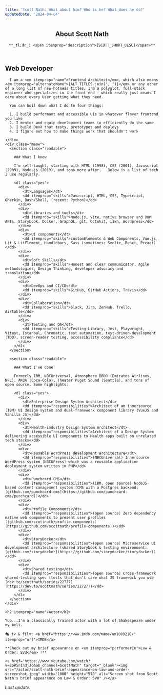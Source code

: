 ```yaml
---
title: 'Scott Nath: What about him? Who is he? What does he do?'
updatedDate: '2024-04-04'
---
```




<SiteWide title={frontmatter.title} description={SCOTT_SHORT_DESC} image={frontmatter.heroImage} itemscope itemtype="https://schema.org/AboutPage">

<div itemprop="mainContentOfPage">
  <article itemscope itemtype="https://schema.org/Person">

  <header class="readable">
    <h1>About <span itemprop="name">Scott Nath</span></h1>

    **_tl;dr_: <span itemprop="description">{SCOTT_SHORT_DESC}</span>**

    

  </header>
  <section itemprop="hasOccupation" itemscope itemtype="https://schema.org/Occupation">
    <div class="readable">
      <h2 itemprop="alternateName">Web Developer</h2>

      I am a <em itemprop="name">Frontend Architect</em>, which also means <em itemprop="alternateName">{ALT_TITLES.join(', ')}</em> or any other of a long list of new-hotness titles. I'm a polyglot, full-stack engineer who specializes in the front-end - which really just means I care about every User getting what they need.
      
      You can boil down what I do to four things: 

      1. I build performant and accessible UIs in whatever flavor frontend you like 
      2. I mentor and equip development teams to efficiently do the same 
      3. I build DevX that tests, prototypes and deploys
      4. I figure out how to make things work that shouldn't work

    </div>
    <div class="meow">
      <section class="readable">

        ### What I know

        I'm self-taught, starting with HTML (1998), CSS (2001), Javascript (2009), Node.js (2013), and tons more after.   Below is a list of tech I use regularly.

        <dl class="yes">
          <div>
            <dt>Languages</dt>
            <dd itemprop="skills">Javascript, HTML, CSS, Typescript, Gherkin, Bash/Shell, (recent: Python)</dd>
          </div>
          <div>
            <dt>Libraries and tools</dt>
            <dd itemprop="skills">Node.js, Vite, native browser and DOM APIs, Storybook, Docker, GraphQL, git, Octokit, i18n, Wordpress</dd>
          </div>
          <div>
            <dt>UI components</dt>
            <dd itemprop="skills">customElements & Web Components, Vue.js, Lit & LitElement, Handlebars, Sass (sometimes: Svelte, React, Preact)</dd>
          </div>
          <div>
            <dt>Soft Skills</dt>
            <dd itemprop="skills">Honest and clear communicator, Agile methodologies, Design Thinking, developer advocacy and translation</dd>
          </div>
          <div>
            <dt>DevOps and CI/CD</dt>
            <dd itemprop="skills">GitHub, GitHub Actions, Travis</dd>
          </div>
          <div>
            <dt>Collaboration</dt>
            <dd itemprop="skills">Slack, Jira, ZenHub, Trello, Airtable</dd>
          </div>
          <div>
            <dt>Testing and QA</dt>
            <dd itemprop="skills">Testing-Library, Jest, Playwright, Vitest, Istanbul, Chromatic, test automation, test-driven-development (TDD), screen-reader testing, accessibility compliance</dd>
          </div>
        </dl>
      </section>

      <section class="readable">

        ### What I've done

        Formerly IBM, NBCUniversal, Atmosphere BBDO (Emirates Airlines, NFL), AKQA (Coca-Cola), Theater Puget Sound (Seattle), and tons of open source. Some highlights:

        <dl class="yes">
          <div>
            <dt>Enterprise Design System Architect</dt>
            <dd itemprop="responsibilities">Architect of an innersource (IBM) UI design system and dual-framework component library (VueJS and Vanilla JS)</dd>
          </div>
          <div>
            <dt>Health-industry Design System Architect</dt>
            <dd itemprop="responsibilities">Architect of a Design System delivering accessible UI components to Health apps built on unrelated tech stacks</dd>
          </div>
          <div>
            <dt>Reusable WordPress development architecture</dt>
            <dd itemprop="responsibilities">(NBCUniversal) Innersource WordPress system (NBCUPress) which was a reusable application deployment system written in PHP</dd>
          </div>
          <div>
            <dt>Punchcard CMS</dt>
            <dd itemprop="responsibilities">(IBM, open source) NodeJS-based content canagement system (CMS with a Postgres backend: [github.com/punchcard-cms](https://github.com/punchcard-cms/punchcard))</dd>
          </div>
          <div>
            <dt>Profile Components</dt>
            <dd itemprop="responsibilities">(open source) Zero dependency native web components to present user profiles ([github.com/scottnath/profile-components](https://github.com/scottnath/profile-components))</dd>
          </div>
          <div>
            <dt>StoryDocker</dt>
            <dd itemprop="responsibilities">(open source) Microservice UI development architecture (shared Storybook & testing environment: [github.com/storydocker](https://github.com/storydocker/storydocker))</dd>
          </div>
          <div>
            <dt>Shared testing</dt>
            <dd itemprop="responsibilities">(open source) Cross-framework shared-testing spec (tests that don’t care what JS framework you use [dev.to/scottnath/series/22727](https://dev.to/scottnath/series/22727))</dd>
          </div>
        </dl>
      </section>
    </div>

  </section>
  <section class="readable" itemprop="hasOccupation" itemscope itemtype="https://schema.org/Occupation">

    <h2 itemprop="name">Actor</h2>

    Yup...I'm a classically trained actor with a lot of Shakespeare under my belt. 

    🎭 tv & film: <a href="https://www.imdb.com/name/nm1009210/" itemprop="url">IMDB</a>

    **Check out my brief appearance on <em itemprop="performerIn">Law & Order: SVU</em> !**

    <a href="https://www.youtube.com/watch?v=2oR5n1hdjJo&ab_channel=ScottNath" target="_blank"><img src="/actor/scott-nath-brief-appearance-on-law-and-order-screenshot.jpeg" width="1000" height="570" alt="Screen shot from Scott Nath's brief appearance on Law & Order: SVU" /></a>

  </section>

  </article>
  <em>Last update: <FormattedDate date={new Date(frontmatter.updatedDate)} itemprop="lastReviewed" /></em>
  </div>
</SiteWide>

